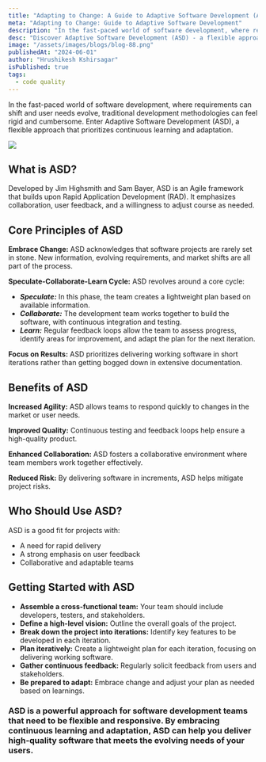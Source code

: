 ```yaml
---
title: "Adapting to Change: A Guide to Adaptive Software Development (ASD)"
meta: "Adapting to Change: Guide to Adaptive Software Development"
description: "In the fast-paced world of software development, where requirements can shift and user needs evolve, traditional development methodologies can feel rigid and cumbersome. Enter Adaptive Software Development (ASD), a flexible approach that prioritizes continuous learning and adaptation. "
desc: "Discover Adaptive Software Development (ASD) - a flexible approach to software projects that embraces change for better outcomes."
image: "/assets/images/blogs/blog-88.png"
publishedAt: "2024-06-01"
author: "Hrushikesh Kshirsagar"
isPublished: true
tags:
  - code quality
---
```


In the fast-paced world of software development, where requirements can shift and user needs evolve, traditional development methodologies can feel rigid and cumbersome. Enter Adaptive Software Development (ASD), a flexible approach that prioritizes continuous learning and adaptation.

<Image src="/assets/images/blogs/blog-89.png" />

## What is ASD?

Developed by Jim Highsmith and Sam Bayer, ASD is an Agile framework that builds upon Rapid Application Development (RAD). It emphasizes collaboration, user feedback, and a willingness to adjust course as needed.

## Core Principles of ASD

**Embrace Change:** ASD acknowledges that software projects are rarely set in stone. New information, evolving requirements, and market shifts are all part of the process.

**Speculate-Collaborate-Learn Cycle:** ASD revolves around a core cycle:

- **_Speculate:_** In this phase, the team creates a lightweight plan based on available information.
- **_Collaborate:_** The development team works together to build the software, with continuous integration and testing.
- **_Learn:_** Regular feedback loops allow the team to assess progress, identify areas for improvement, and adapt the plan for the next iteration.

**Focus on Results:** ASD prioritizes delivering working software in short iterations rather than getting bogged down in extensive documentation.

## Benefits of ASD

**Increased Agility:** ASD allows teams to respond quickly to changes in the market or user needs.

**Improved Quality:** Continuous testing and feedback loops help ensure a high-quality product.

**Enhanced Collaboration:** ASD fosters a collaborative environment where team members work together effectively.

**Reduced Risk:** By delivering software in increments, ASD helps mitigate project risks.

## Who Should Use ASD?

ASD is a good fit for projects with:

- A need for rapid delivery
- A strong emphasis on user feedback
- Collaborative and adaptable teams

## Getting Started with ASD

- **Assemble a cross-functional team:** Your team should include developers, testers, and stakeholders.
- **Define a high-level vision:** Outline the overall goals of the project.
- **Break down the project into iterations:** Identify key features to be developed in each iteration.
- **Plan iteratively:** Create a lightweight plan for each iteration, focusing on delivering working software.
- **Gather continuous feedback:** Regularly solicit feedback from users and stakeholders.
- **Be prepared to adapt:** Embrace change and adjust your plan as needed based on learnings.

### ASD is a powerful approach for software development teams that need to be flexible and responsive. By embracing continuous learning and adaptation, ASD can help you deliver high-quality software that meets the evolving needs of your users.
